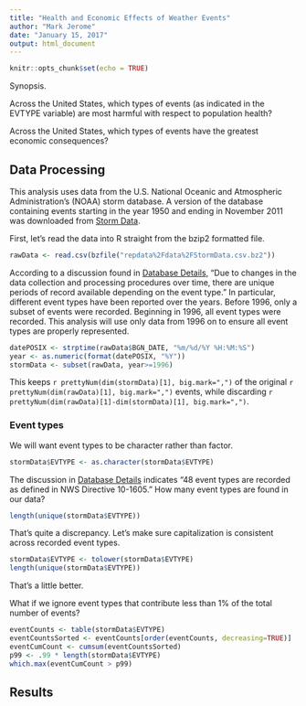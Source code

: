 ```yaml
---
title: "Health and Economic Effects of Weather Events"
author: "Mark Jerome"
date: "January 15, 2017"
output: html_document
---
```


```r
knitr::opts_chunk$set(echo = TRUE)
```
Synopsis.

Across the United States, which types of events (as indicated in the EVTYPE variable) are most harmful with respect to population health?

Across the United States, which types of events have the greatest economic consequences?

## Data Processing

This analysis uses data from the U.S. National Oceanic and Atmospheric Administration's (NOAA) storm database.  A version of the database containing events starting in the year 1950 and ending in November 2011 was downloaded from [Storm Data](https://d396qusza40orc.cloudfront.net/repdata%2Fdata%2FStormData.csv.bz2).

First, let's read the data into R straight from the bzip2 formatted file.

```R
rawData <- read.csv(bzfile("repdata%2Fdata%2FStormData.csv.bz2"))
```

According to a discussion found in [Database Details](https://www.ncdc.noaa.gov/stormevents/details.jsp), "Due to changes in the data collection and processing procedures over time, there are unique periods of record available depending on the event type."  In particular, different event types have been reported over the years.  Before 1996, only a subset of events were recorded.  Beginning in 1996, all event types were recorded.  This analysis will use only data from 1996 on to ensure all event types are properly represented.

```R
datePOSIX <- strptime(rawData$BGN_DATE, "%m/%d/%Y %H:%M:%S")
year <- as.numeric(format(datePOSIX, "%Y"))
stormData <- subset(rawData, year>=1996)
```

This keeps `r prettyNum(dim(stormData)[1], big.mark=",")` of the original `r prettyNum(dim(rawData)[1], big.mark=",")` events, while discarding `r prettyNum(dim(rawData)[1]-dim(stormData)[1], big.mark=",")`.

### Event types

We will want event types to be character rather than factor.
```R
stormData$EVTYPE <- as.character(stormData$EVTYPE)
```

The discussion in [Database Details](https://www.ncdc.noaa.gov/stormevents/details.jsp) indicates "48 event types are recorded as defined in NWS Directive 10-1605."  How many event types are found in our data?

```R
length(unique(stormData$EVTYPE))
```
That's quite a discrepancy.
Let's make sure capitalization is consistent across recorded event types.
```R
stormData$EVTYPE <- tolower(stormData$EVTYPE)
length(unique(stormData$EVTYPE))
```
That's a little better.

What if we ignore event types that contribute less than 1% of the total number of events?
```R
eventCounts <- table(stormData$EVTYPE)
eventCountsSorted <- eventCounts[order(eventCounts, decreasing=TRUE)]
eventCumCount <- cumsum(eventCountsSorted)
p99 <- .99 * length(stormData$EVTYPE)
which.max(eventCumCount > p99)
```



## Results

